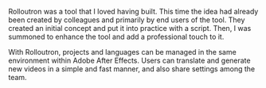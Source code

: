 
<PostHeader
    title='A Tool for Bulk Video Translation'
    projectName='Rolloutron'
    imageName='rolloutron/preview-image.png'
    date='2020'
    order='3'
/>

Rolloutron was a tool that I loved having built. This time the idea had already been created by colleagues and primarily by end users of the tool. They created an initial concept and put it into practice with a script. Then, I was summoned to enhance the tool and add a professional touch to it.

With Rolloutron, projects and languages can be managed in the same environment within Adobe After Effects.
Users can translate and generate new videos in a simple and fast manner, and also share settings among the team.

<div class='blogGallery'>
    <Media src='/work/rolloutron/home-page.png' />
    <Media src='/work/rolloutron/rolloutron-presentation.mp4' />
</div>
